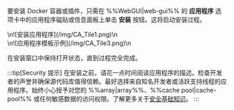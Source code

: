 要安装 Docker 容器或插件，只需在 %%WebGUI|web-gui%% 的 **应用程序** 选项卡中的应用程序磁贴或信息面板上单击 **安装** 按钮。这将启动安装过程。

<div style={{ margin: 'auto', maxWidth: '800px', display: 'flex', flexDirection: 'row', justifyContent: 'center', gap: '20px', alignItems: 'flex-start' }}>
  <div style={{ maxWidth: '390px', display: 'flex', flexDirection: 'column', alignItems: 'center' }}>
    \n![安装应用程序](/img/CA_Tile1.png)\n
  </div>

  <div style={{ maxWidth: '390px', display: 'flex', flexDirection: 'column', alignItems: 'center' }}>
    \n![应用程序模板示例](/img/CA_Tile3.png)\n
  </div>
</div>

在安装窗口中保持打开状态，直到过程完全完成。

:::tip[Security 提示]
在安装之前，请花一点时间阅读应用程序的描述。检查开发者的声誉并确保源代码库值得信赖。最好选择来自知名开发者或活跃支持线程的应用程序。始终小心授予对您的 %%array|array%%、%%cache pool|cache-pool%% 或任何敏感数据的访问权限。了解更多关于[安全基础知识](../../../system-administration/secure-your-server/security-fundamentals.mdx)。
:::
